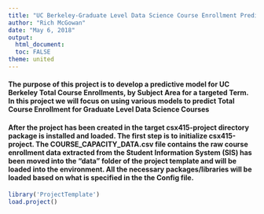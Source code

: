 ```yaml
---
title: "UC Berkeley-Graduate Level Data Science Course Enrollment Predictor"
author: "Rich McGowan"
date: "May 6, 2018"
output: 
  html_document:
  toc: FALSE
theme: united
---
```

#### The purpose of this project is to develop a predictive model for UC Berkeley Total Course Enrollments, by Subject Area for a targeted Term. In this project we will focus on using various models to predict Total Course Enrollment for Graduate Level Data Science Courses  

#### After the project has been created in the target csx415-project directory package is installed and loaded. The first step is to initialize csx415-project. The COURSE_CAPACITY_DATA.csv file contains the raw course enrollment data extracted from the Student Information System (SIS) has been moved into the "data" folder of the project template and will be loaded into the environment.  All the necessary packages/libraries will be loaded based on what is specified in the the Config file.
```r
library('ProjectTemplate')
load.project()
```
